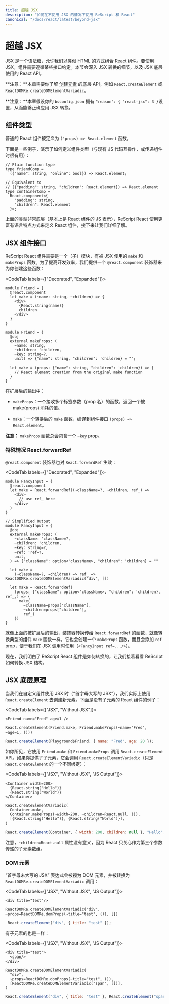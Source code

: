 ```yaml
---
title: 超越 JSX
description: "如何在不使用 JSX 的情况下使用 ReScript 和 React"
canonical: "/docs/react/latest/beyond-jsx"
---
```


<!-- # Beyond JSX -->
# 超越 JSX

<Intro>

<!-- JSX is a syntax sugar that allows us to use React components in an HTML like manner. A component needs to adhere to certain interface conventions, otherwise it can't be used in JSX. This section will go into detail on how the JSX transformation works and what React APIs are used underneath. -->
JSX 是一个语法糖，允许我们以类似 HTML 的方式组合 React 组件。要使用 JSX，组件需要遵循某些接口约定。本节会深入 JSX 转换的细节，以及 JSX 底层使用的 React API。

</Intro>

<!-- **Note:** This section requires knowledge about the low level apis for [creating elements](./elements-and-jsx#creating-elements-from-component-functions), such as `React.createElement` or `ReactDOMRe.createDOMElementVariadic`. -->
**注意：**本章需要你了解 [创建元素](./elements-and-jsx#creating-elements-from-component-functions) 的底层 API，例如 `React.createElement` 或 `ReactDOMRe.createDOMElementVariadic`。

<!-- > **Note:** This page assumes your `bsconfig.json` to be set to `"reason": { "react-jsx": 3 }` to apply the right JSX transformations.  -->
**注意：**本章假设你的 `bsconfig.json` 拥有 `"reason": { "react-jsx": 3 }`设置，从而能够正确应用 JSX 转换。

<!-- ## Component Types -->
## 组件类型

<!-- A plain React component is defined as a `('props) => React.element` function. You can also express a component more efficiently with our shorthand type `React.component<'props>`.  -->
普通的 React 组件被定义为 `('props) => React.element` 函数。

<!-- Here are some examples on how to define your own component types (often useful when interoping with existing JS code, or passing around components): -->
下面是一些例子，演示了如何定义组件类型（与现有 JS 代码互操作，或传递组件时很有用）：

```res
// Plain function type
type friendComp =
  ({"name": string, "online": bool}) => React.element;

// Equivalent to
// ({"padding": string, "children": React.element}) => React.element
type containerComp =
  React.component<{
    "padding": string,
    "children": React.element
  }>;
```
<!-- The types above are pretty low level (basically the JS representation of a React component), but since ReScript React has its own ways of defining React components in a more language specific way, let's have a closer look on the anatomy of such a construct. -->
上面的类型非常底层（基本上是 React 组件的 JS 表示），ReScript React 使用更富有语言特点方式来定义 React 组件，接下来让我们详细了解。

<!-- ## JSX Component Interface -->
## JSX 组件接口

<!-- A ReScript React component needs to be a (sub-)module with a `make` and `makeProps` function to be usable in JSX. To make things easier, we provide a `@react.component` decorator to create those functions for you: -->
ReScript React 组件需要是一个（子）模块，有被 JSX 使用的 `make` 和 `makeProps` 函数。为了提高开发效率，我们提供一个 `@react.component` 装饰器来为你创建这些函数：

<CodeTab labels={["Decorated", "Expanded"]}>

```res
module Friend = {
  @react.component
  let make = (~name: string, ~children) => {
    <div>
      {React.string(name)}
      children
    </div>
  }
}
```
```res
module Friend = {
  @obj
  external makeProps: (
    ~name: string,
    ~children: 'children,
    ~key: string=?,
    unit) => {"name": string, "children": 'children} = "";

  let make = (props: {"name": string, "children": 'children}) => {
    // React element creation from the original make function
  }
}
```

</CodeTab>

<!-- In the expanded output:

- `makeProps`: A function that receives multiple labeled arguments (according to prop names) and returns the value that is consumed by make(props)
- `make`: A converted `make` function that complies to the component interface `(props) => React.element` -->

在扩展后的输出中：

- `makeProps`：一个接收多个标签参数（prop 名）的函数，返回一个被 make(props) 消耗的值。

- `make`：一个转换后的 `make` 函数，编译到组件接口 `(props) => React.element`。

<!-- **Note:** The `makeProps` function will also always contain a `~key` prop. -->
**注意：** `makeProps` 函数总会包含一个 `~key` prop。

<!-- ### Special Case React.forwardRef -->
### 特殊情况 React.forwardRef

<!-- The `@react.component` decorator also works for `React.forwardRef` calls: -->
`@react.component` 装饰器也对 `React.forwardRef` 生效：


<CodeTab labels={["Decorated", "Expanded"]}>

```res
module FancyInput = {
  @react.component
  let make = React.forwardRef((~className=?, ~children, ref_) =>
    <div>
      // use ref_ here
    </div>
  )
}
```

```res
// Simplified Output
module FancyInput = {
  @obj
  external makeProps: (
    ~className: 'className=?,
    ~children: 'children,
    ~key: string=?,
    ~ref: 'ref=?,
    unit,
  ) => {"className": option<'className>, "children": 'children} = ""

  let make =
    (~className=?, ~children) => ref_ => ReactDOMRe.createDOMElementVariadic("div", [])

  let make = React.forwardRef(
    (props: {"className": option<'className>, "children": 'children}, ref_,) => {
      make(
        ~className=props["className"],
        ~children=props["children"],
        ref_)
    })
}
```

</CodeTab>

<!-- As shown in the expanded output above, our decorator desugars the function passed to `React.forwardRef` in the same manner as a typical component `make` function. It also creates a `makeProps` function with a `ref` prop, so we can use it in our JSX call (`<FancyInput ref=.../>`). -->
就像上面的被扩展后的输出，装饰器转换传给 `React.forwardRef` 的函数，就像转换典型的组件 `make` 函数一样。它也会创建一个 `makeProps` 函数，而且会添加 `ref` prop，便于我们在 JSX 调用时使用（`<FancyInput ref=.../>`）。

<!-- So now that we know how the ReScript React component transformation works, let's have a look on how ReScript transforms our JSX constructs. -->
现在，我们明白了 ReScript React 组件是如何转换的，让我们接着看看 ReScript 如何转换 JSX 结构。

<!-- ## JSX Under the Hood -->
## JSX 底层原理

<!-- Whenever we are using JSX with a custom component ("capitalized JSX"), we are actually using `React.createElement` to create a new element. Here is an example of a React component without children:  -->
当我们在自定义组件使用 JSX 时（“首字母大写的 JSX”），我们实际上使用 `React.createElement` 去创建新元素。下面是没有子元素的 React 组件的例子：

<CodeTab labels={["JSX", "Without JSX"]}>

```res
<Friend name="Fred" age=1 />
```
```res
React.createElement(Friend.make, Friend.makeProps(~name="Fred", ~age=1, ()))
```
```js
React.createElement(Playground$Friend, { name: "Fred", age: 20 });
```

</CodeTab>

<!-- As you can see, it uses `Friend.make` and `Friend.makeProps` to call the `React.createElement` API. In case you are providing children, it will use `React.createElementVariadic` instead (which is just a different binding for `React.createElement`): -->
如你所见，它使用 `Friend.make` 和 `Friend.makeProps` 调用 `React.createElement` API。如果你提供了子元素，它会调用 `React.createElementVariadic`（只是 `React.createElement` 的一个不同绑定）：

<CodeTab labels={["JSX", "Without JSX", "JS Output"]}>

```res
<Container width=200>
  {React.string("Hello")}
  {React.string("World")}
</Container>
```

```res
React.createElementVariadic(
  Container.make,
  Container.makeProps(~width=200, ~children=React.null, ()),
  [{React.string("Hello")}, {React.string("World")}],
)
```

```js
React.createElement(Container, { width: 200, children: null }, "Hello", "World");
```

</CodeTab>

<!-- Note that the `~children=React.null` prop has no relevance since React will only care about the children array passed as a third argument. -->
注意，`~children=React.null` 属性没有意义，因为 React 只关心作为第三个参数传递的子元素数组。


<!-- ### Dom Elements -->
### DOM 元素

<!-- "Uncapitalized JSX" expressions are treated as DOM elements and will be converted to `ReactDOMRe.createDOMElementVariadic` calls:  -->
“首字母未大写的 JSX” 表达式会被视为 DOM 元素，并被转换为 `ReactDOMRe.createDOMElementVariadic` 调用：

<CodeTab labels={["JSX", "Without JSX", "JS Output"]}>

```res
<div title="test"/>
```

```res
ReactDOMRe.createDOMElementVariadic("div", ~props=ReactDOMRe.domProps(~title="test", ()), [])
```

```js
 React.createElement("div", { title: "test" });
```

</CodeTab>

<!-- The same goes for uncapitalized JSX with children: -->
有子元素的也是一样：

<CodeTab labels={["JSX", "Without JSX", "JS Output"]}>

```res
<div title="test">
  <span/>
</div>
```

```res
ReactDOMRe.createDOMElementVariadic(
  "div",
  ~props=ReactDOMRe.domProps(~title="test", ()),
  [ReactDOMRe.createDOMElementVariadic("span", [])],
)
```

```js
React.createElement("div", { title: "test" }, React.createElement("span", undefined));
```

</CodeTab>
